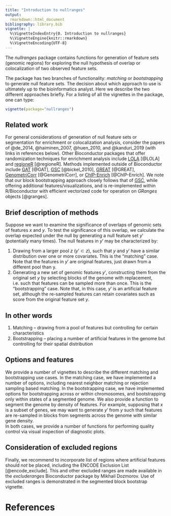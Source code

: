 ```yaml
---
title: "Introduction to nullranges"
output:
  rmarkdown::html_document
bibliography: library.bib
vignette: |
  %\VignetteIndexEntry{0. Introduction to nullranges}
  %\VignetteEngine{knitr::rmarkdown}
  %\VignetteEncoding{UTF-8}
---
```


The *nullranges* package contains functions for generation of feature
sets (genomic regions) for exploring the null hypothesis of overlap or 
colocalization of two observed feature sets.

The package has two branches of functionality: *matching* or
*bootstrapping* to generate null feature sets. The decision about
which approach to use is ultimately up to the bioinformatics analyst.
Here we describe the two different approaches briefly. For a listing
of all the vignettes in the package, one can type:

```r
vignette(package="nullranges")
```

## Related work

For general considerations of generation of null feature sets or
segmentation for enrichment or colocalization analysis, consider the
papers of @de_2014, @haiminen_2007,
@huen_2010, and @kanduri_2019 (with links in references below).
Other Bioconductor packages that offer randomization techniques for 
enrichment analysis include 
[LOLA](https://bioconductor.org/packages/LOLA) [@LOLA] and 
[regioneR](https://bioconductor.org/packages/regioneR) [@regioneR]. 
Methods implemented outside of Bioconductor include 
[GAT](https://github.com/AndreasHeger/gat) [@GAT],
[GSC](https://www.encodeproject.org/software/gsc/) [@bickel_2010],
[GREAT](http://bejerano.stanford.edu/great/public/html/) [@GREAT],
[GenometriCorr](https://github.com/favorov/GenometriCorr) [@GenometriCorr],
or [ChIP-Enrich](http://chip-enrich.med.umich.edu/) [@ChIP-Enrich].
We note that our block bootstrapping approach closely follows that of 
[GSC](https://github.com/ParkerLab/encodegsc), while offering
additional features/visualizations, and is re-implemented within
R/Bioconductor with efficient vectorized code for operation on 
*GRanges* objects [@granges].

## Brief description of methods

Suppose we want to examine the significance of overlaps
of genomic sets of features $x$ and $y$. To test the significance of
this overlap, we calculate the overlap expected under the null by
generating a null feature set $y'$ (potentially many times). The null
features in $y'$ may be characterized by:

1. Drawing from a larger pool $z$ ($y' \subset z$), such that $y$ and
   $y'$ have a similar distribution over one or more covariates. This
   is the "matching" case. Note that the features in $y'$ are original
   features, just drawn from a different pool than y.
2. Generating a new set of genomic features $y'$, constructing them
   from the original set $y$ by selecting blocks of the genome with
   replacement, i.e. such that features can be sampled more than once.
   This is the "bootstrapping" case. Note that, in this case, $y'$ is an
   artificial feature set, although the re-sampled features can retain
   covariates such as score from the original feature set $y$.

## In other words

1. Matching -- drawing from a pool of features but controlling for 
   certain characteristics
2. Bootstrapping -- placing a number of artificial features in the 
   genome but controlling for their spatial distribution

## Options and features

We provide a number of vignettes to describe the different matching
and bootstrapping use cases. In the matching case, we have implemented
a number of options, including nearest neighbor matching or
rejection sampling based matching. In the bootstrapping case, we have
implemented options for bootstrapping across or within chromosomes, and
bootstrapping only within states of a segmented genome. We also
provide a function to segment the genome by density of features. For
example, supposing that $x$ is a subset of genes, we may want to
generate $y'$ from $y$ such that features are re-sampled in blocks
from segments across the genome with similar gene density.  
In both cases, we provide a number of functions for performing quality
control via visual inspection of diagnostic plots.

## Consideration of excluded regions

Finally, we recommend to incorporate list of regions where artificial
features should *not* be placed, including the ENCODE Exclusion List
[@encode_exclude]. This and other excluded ranges are made available
in the *excluderanges* Bioconductor package by Mikhail Dozmorov. 
Use of excluded ranges is demonstrated in the segmented block bootstrap
vignette.

# References
